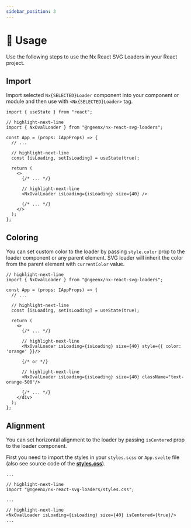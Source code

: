 ```yaml
---
sidebar_position: 3
---
```


# 🚀 Usage

Use the following steps to use the Nx React SVG Loaders in your React project.

## Import

Import selected `Nx{SELECTED}Loader` component into your component or module and then use with `<Nx{SELECTED}Loader>` tag.

```tsx title="app.tsx"
import { useState } from "react";

// highlight-next-line
import { NxOvalLoader } from "@ngeenx/nx-react-svg-loaders";

const App = (props: IAppProps) => {
  // ...

  // highlight-next-line
  const [isLoading, setIsLoading] = useState(true);

  return (
    <>
      {/* ... */}

      // highlight-next-line
      <NxOvalLoader isLoading={isLoading} size={40} />

      {/* ... */}
    </>
  );
};
```

## Coloring

You can set custom color to the loader by passing `style.color` prop to the loader component or any parent element.
SVG loader will inherit the color from the parent element with `currentColor` value.

```tsx title="app.tsx"
// highlight-next-line
import { NxOvalLoader } from "@ngeenx/nx-react-svg-loaders";

const App = (props: IAppProps) => {
  // ...

  // highlight-next-line
  const [isLoading, setIsLoading] = useState(true);

  return (
    <>
      {/* ... */}

      // highlight-next-line
      <NxOvalLoader isLoading={isLoading} size={40} style={{ color: 'orange' }}/>

      {/* or */}

      // highlight-next-line
      <NxOvalLoader isLoading={isLoading} size={40} className="text-orange-500"/>

      {/* ... */}
    </div>
  );
};
```

## Alignment

You can set horizontal alignment to the loader by passing `isCentered` prop to the loader component.

First you need to import the styles in your `styles.scss` or `App.svelte` file (also see source code of the **[styles.css](https://github.com/ngeenx/nx-svg-loaders/blob/main/libs/utils/nx-svg-shared-utils/src/styles/base-loader.component.scss)**).

```tsx title="App.tsx"
...

// highlight-next-line
import "@ngeenx/nx-react-svg-loaders/styles.css";

...

// highlight-next-line
<NxOvalLoader isLoading={isLoading} size={40} isCentered={true}/>
...
```
